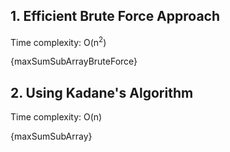 

## 1. Efficient Brute Force Approach

Time complexity: O(n<sup>2</sup>)

<MDXCodeBlock>{maxSumSubArrayBruteForce}</MDXCodeBlock>

## 2. Using Kadane's Algorithm

Time complexity: O(n)

<MDXCodeBlock>{maxSumSubArray}</MDXCodeBlock>
